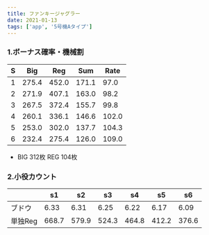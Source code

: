 ```yaml
---
title: ファンキージャグラー
date: 2021-01-13
tags: ['app', '5号機Aタイプ']
---
```



### 1.ボーナス確率・機械割

|S|Big|Reg|Sum|Rate|
|---|---|---|---|---|
|1|275.4|452.0|171.1|97.0|
|2|271.9|407.1|163.0|98.2|
|3|267.5|372.4|155.7|99.8|
|4|260.1|336.1|146.6|102.0|
|5|253.0|302.0|137.7|104.3|
|6|232.4|275.4|126.0|109.0|

- BIG 312枚 REG 104枚

<FunkyCoins />

### 2.小役カウント

||s1|s2|s3|s4|s5|s6|
|---|--|--|--|--|--|--|
|ブドウ|6.33|6.31|6.25|6.22|6.17|6.09|
|単独Reg|668.7|579.9|524.3|464.8|412.2|376.6|


<Wcounter count1='funky-grape' count2='funky-alone' start="funky-start" />

